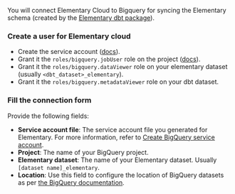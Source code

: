 You will connect Elementary Cloud to Bigquery for syncing the Elementary schema (created by the [Elementary dbt package](/cloud/onboarding/quickstart-dbt-package)).

### Create a user for Elementary cloud

- Create the service account ([docs](https://cloud.google.com/iam/docs/service-account-overview)).
- Grant it the `roles/bigquery.jobUser` role on the project ([docs](https://cloud.google.com/bigquery/docs/access-control#bigquery_iam_roles)).
- Grant it the `roles/bigquery.dataViewer` role on your elementary dataset (usually `<dbt_dataset>_elementary`).
- Grant it the `roles/bigquery.metadataViewer` role on your dbt dataset.

<Snippet file="cloud/integrations/permissions-and-security.mdx" />

### Fill the connection form

Provide the following fields:

- **Service account file**: The service account file you generated for Elementary. For more information, refer to [Create BigQuery service account](/integrations/bigquery#create-bigquery-service-account).
- **Project**: The name of your BigQuery project.
- **Elementary dataset**: The name of your Elementary dataset. Usually `[dataset name]_elementary`.
- **Location**: Use this field to configure the location of BigQuery datasets as per [the BigQuery documentation](https://cloud.google.com/bigquery/docs/locations).

<Snippet file="cloud/integrations/ip-allowlist.mdx" />
